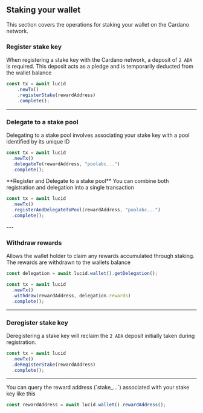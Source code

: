
## Staking your wallet
This section covers the operations for staking your wallet on the Cardano network.
<Steps>
### Register stake key
 
 When registering a stake key with the Cardano network, a deposit of `2 ADA` is required. This deposit acts as a pledge and is temporarily deducted from the wallet balance

```typescript
const tx = await lucid
    .newTx()
    .registerStake(rewardAddress)
    .complete();
```

---

### Delegate to a stake pool

Delegating to a stake pool involves associating your stake key with a pool identified by its unique ID

```typescript
const tx = await lucid
  .newTx()
  .delegateTo(rewardAddress, "poolabc...")
  .complete();
```
<Callout>
**Register and Delegate to a stake pool**
You can combine both registration and delegation into a single transaction 

```typescript
const tx = await lucid
  .newTx()
  .registerAndDelegateToPool(rewardAddress, "poolabc...")
  .complete();
```
</Callout>
---

### Withdraw rewards

Allows the wallet holder to claim any rewards accumulated through staking. The rewards are withdrawn to the wallets balance

```typescript
const delegation = await lucid.wallet().getDelegation();

const tx = await lucid
  .newTx()
  .withdraw(rewardAddress, delegation.rewards)
  .complete();
```

</Steps>

---

### Deregister stake key
  Deregistering a stake key will reclaim the `2 ADA` deposit initially taken during registration.

```typescript
const tx = await lucid
  .newTx()
  .deRegisterStake(rewardAddress)
  .complete();
```
---
<Callout>
You can query the reward address (`stake_...`) associated with your stake key like this

```typescript
const rewardAddress = await lucid.wallet().rewardAddress();
```
</Callout>




